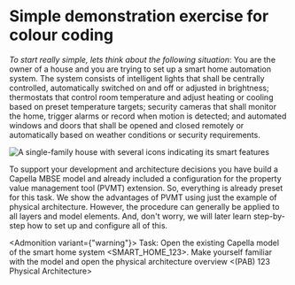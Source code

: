 # Simple demonstration exercise for colour coding

_To start really simple, lets think about the following situation_: You are the owner of a house and you are trying to set up a smart home automation system. The system consists of intelligent lights that shall be centrally controlled, automatically switched on and off or adjusted in brightness; thermostats that control room temperature and adjust heating or cooling based on preset temperature targets; security cameras that shall monitor the home, trigger alarms or record when motion is detected; and automated windows and doors that shall be opened and closed remotely or automatically based on weather conditions or security requirements.

![A single-family house with several icons indicating its smart features](./Smart-Home.jpeg)

To support your development and architecture decisions you have build a Capella MBSE model and already included a configuration for the property value management tool (PVMT) extension. So, everything is already preset for this task. We show the advantages of PVMT using just the example of physical architecture. However, the procedure can generally be applied to all layers and model elements. And, don't worry, we will later learn step-by-step how to set up and configure all of this.

<Admonition variant={"warning"}>
  Task: Open the existing Capella model of the smart home system \<SMART_HOME_123\>. Make yourself familiar with the model and open the physical architecture overview \<(PAB) 123 Physical Architecture\>
</Admonition>

